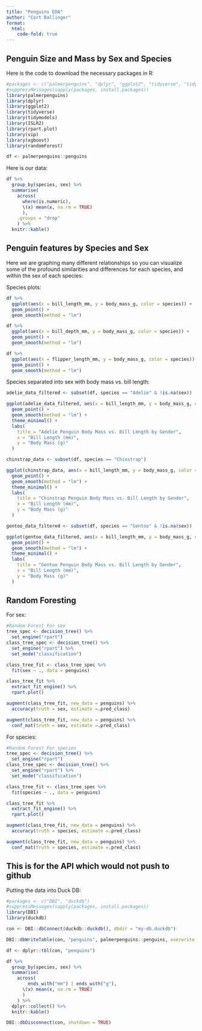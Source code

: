 ```yaml
---
title: "Penguins EDA"
author: "Cort Ballinger"
format:
  html:
    code-fold: true
---
```


## Penguin Size and Mass by Sex and Species

Here is the code to download the necessary packages in R:

```r
#packages <- c("palmerpenguins", "dplyr", "ggplot2", "tidyverse", "tidymodels", "ISLR2","rpart.plot", "vip", "xgboost", "randomForest")
#suppressMessages(sapply(packages, install.packages))
library(palmerpenguins)
library(dplyr)
library(ggplot2)
library(tidyverse) 
library(tidymodels) 
library(ISLR2) 
library(rpart.plot) 
library(vip) 
library(xgboost) 
library(randomForest)

df <- palmerpenguins::penguins
```

Here is our data:

```r
df %>%
  group_by(species, sex) %>%
  summarise(
    across(
      where(is.numeric), 
      \(x) mean(x, na.rm = TRUE)
      ),
    .groups = "drop"
    ) %>%
  knitr::kable()
```

## Penguin features by Species and Sex

Here we are graphing many different relationships so you can visualize some of the profound similarities and differences for each species, and within the sex of each species:

Species plots:

```r
df %>%
  ggplot(aes(x = bill_length_mm, y = body_mass_g, color = species)) +
  geom_point() + 
  geom_smooth(method = "lm")
```

```r
df %>%
  ggplot(aes(x = bill_depth_mm, y = body_mass_g, color = species)) +
  geom_point() +
  geom_smooth(method = "lm")
```

```r
df %>%
  ggplot(aes(x = flipper_length_mm, y = body_mass_g, color = species)) +
  geom_point() + 
  geom_smooth(method = "lm")
```

Species separated into sex with body mass vs. bill length:\

```r
adelie_data_filtered <- subset(df, species == "Adelie" & !is.na(sex))

ggplot(adelie_data_filtered, aes(x = bill_length_mm, y = body_mass_g, color = sex)) +
  geom_point() + 
  geom_smooth(method = "lm") +
  theme_minimal() +
  labs(
    title = "Adelie Penguin Body Mass vs. Bill Length by Gender",
    x = "Bill Length (mm)",
    y = "Body Mass (g)"
  )

```

```r
chinstrap_data <- subset(df, species == "Chinstrap")

ggplot(chinstrap_data, aes(x = bill_length_mm, y = body_mass_g, color = sex)) +
  geom_point() +  
  geom_smooth(method = "lm") +
  theme_minimal() +
  labs(
    title = "Chinstrap Penguin Body Mass vs. Bill Length by Gender",
    x = "Bill Length (mm)",
    y = "Body Mass (g)"
  )
```

```r
gentoo_data_filtered <- subset(df, species == "Gentoo" & !is.na(sex))

ggplot(gentoo_data_filtered, aes(x = bill_length_mm, y = body_mass_g, color = sex)) +
  geom_point() + 
  geom_smooth(method = "lm") + 
  theme_minimal() +
  labs(
    title = "Gentoo Penguin Body Mass vs. Bill Length by Gender",
    x = "Bill Length (mm)",
    y = "Body Mass (g)"
  )
```

## Random Foresting

For sex:

```r
#Random Forest For sex
tree_spec <- decision_tree() %>%
  set_engine("rpart")
class_tree_spec <- decision_tree() %>%         
  set_engine("rpart") %>%         
  set_mode("classification")

class_tree_fit <- class_tree_spec %>%
  fit(sex ~ ., data = penguins)    

class_tree_fit %>%
  extract_fit_engine() %>%
  rpart.plot()

augment(class_tree_fit, new_data = penguins) %>%   
  accuracy(truth = sex, estimate =.pred_class)

augment(class_tree_fit, new_data = penguins) %>%  
  conf_mat(truth = sex, estimate =.pred_class)
```

For species:\

```r
#Random Forest For species
tree_spec <- decision_tree() %>%
  set_engine("rpart")
class_tree_spec <- decision_tree() %>%         
  set_engine("rpart") %>%         
  set_mode("classification")

class_tree_fit <- class_tree_spec %>%
  fit(species ~ ., data = penguins)    

class_tree_fit %>%
  extract_fit_engine() %>%
  rpart.plot()

augment(class_tree_fit, new_data = penguins) %>%   
  accuracy(truth = species, estimate =.pred_class)

augment(class_tree_fit, new_data = penguins) %>%  
  conf_mat(truth = species, estimate =.pred_class)
```

## This is for the API which would not push to github

Putting the data into Duck DB:

```r
#packages <- c("DBI", "duckdb")
#suppressMessages(sapply(packages, install.packages))
library(DBI)
library(duckdb)
```

```r
con <- DBI::dbConnect(duckdb::duckdb(), dbdir = "my-db.duckdb")

DBI::dbWriteTable(con, "penguins", palmerpenguins::penguins, overwrite = TRUE)

```

```r
df <- dplyr::tbl(con, "penguins")
```

```r
df %>%
  group_by(species, sex) %>%
  summarise(
    across(
        ends_with("mm") | ends_with("g"),
      \(x) mean(x, na.rm = TRUE)
      )
    ) %>%
  dplyr::collect() %>%
  knitr::kable()
```

```r
DBI::dbDisconnect(con, shutdown = TRUE)
```
